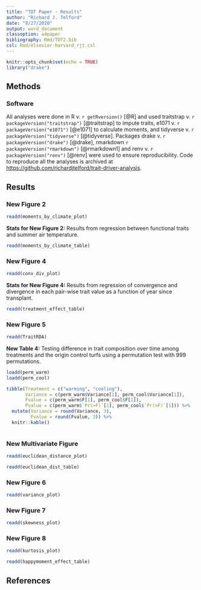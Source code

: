 ```yaml
---
title: "TDT Paper - Results"
author: "Richard J. Telford"
date: "8/27/2020"
output: word_document
classoption: a4paper
bibliography: Rmd/TDT2.bib
csl: Rmd/elsevier-harvard_rjt.csl
---
```


```r
knitr::opts_chunk$set(echo = TRUE)
library("drake")

```

## Methods

### Software

All analyses were done in R v. `r getRversion()` [@R] and used
traitstrap v. `r packageVersion("traitstrap")` [@traitstrap] to impute traits,
e1071 v. `r packageVersion("e1071")` [@e1071] to calculate moments,
and tidyverse v. `r packageVersion("tidyverse")` [@tidyverse].
Packages drake v. `r packageVersion("drake")` [@drake], 
rmarkdown `r packageVersion("rmarkdown")` [@rmarkdown1] and
renv v. `r packageVersion("renv")` [@renv] were used to ensure reproducibility.
Code to reproduce all the analyses is archived at [https://github.com/richardjtelford/trait-driver-analysis](https://github.com/richardjtelford/trait-driver-analysis).

## Results

### New Figure 2
```r
readd(moments_by_climate_plot)
```




**Stats for New Figure 2:** Results from regression between functional traits and summer air temperature.

```r
readd(moments_by_climate_table)
```


### New Figure 4
```r
readd(conv_div_plot)
```




**Stats for New Figure 4:** Results from regression of convergence and divergence in each pair-wise trait value as a function of year since transplant.

```r
readd(treatment_effect_table)
```


### New Figure 5
```r
readd(TraitRDA)
```


**New Table 4:** Testing difference in trait composition over time among treatments and the origin control turfs using a permutation test with 999 permutations.

```r
loadd(perm_warm)
loadd(perm_cool)

tibble(Treatment = c("warming", "cooling"),
       Variance = c(perm_warm$Variance[1], perm_cool$Variance[1]),
       Fvalue = c(perm_warm$F[1], perm_cool$F[1]),
       Pvalue = c(perm_warm$`Pr(>F)`[1], perm_cool$`Pr(>F)`[1])) %>% 
  mutate(Variance = round(Variance, 3),
         Fvalue = round(Fvalue, 3)) %>% 
  knitr::kable()
  
```



### New Multivariate Figure
```r
readd(euclidean_distance_plot)
```


```r
readd(euclidean_dist_table)
```



### New Figure 6
```r
readd(variance_plot)
```

### New Figure 7
```r
readd(skewness_plot)
```

### New Figure 8
```r
readd(kurtosis_plot)
```


```r
readd(happymoment_effect_table)
```

## References
